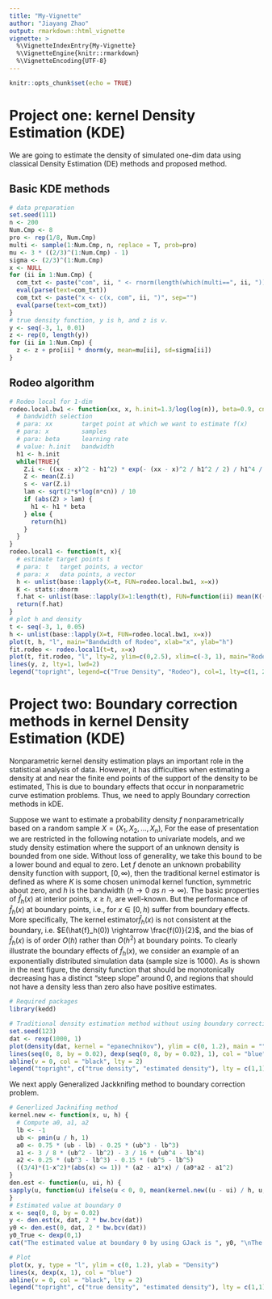 ```yaml
---
title: "My-Vignette"
author: "Jiayang Zhao"
output: rmarkdown::html_vignette
vignette: >
  %\VignetteIndexEntry{My-Vignette}
  %\VignetteEngine{knitr::rmarkdown}
  %\VignetteEncoding{UTF-8}
---
```


```r
knitr::opts_chunk$set(echo = TRUE)
```

# Project one: kernel Density Estimation (KDE)

We are going to estimate the density of simulated one-dim data using classical Density Estimation (DE) methods and proposed method.

## Basic KDE methods

```r
# data preparation
set.seed(111)
n <- 200
Num.Cmp <- 8
pro <- rep(1/8, Num.Cmp)
multi <- sample(1:Num.Cmp, n, replace = T, prob=pro)
mu <- 3 * ((2/3)^(1:Num.Cmp) - 1)
sigma <- (2/3)^(1:Num.Cmp)
x <- NULL
for (ii in 1:Num.Cmp) {
  com_txt <- paste("com", ii, " <- rnorm(length(which(multi==", ii, ")), mean=", mu[ii], ", sd=", sigma[ii], ")",sep="")
  eval(parse(text=com_txt))
  com_txt <- paste("x <- c(x, com", ii, ")", sep="")
  eval(parse(text=com_txt))
}
# true density function, y is h, and z is v.
y <- seq(-3, 1, 0.01)
z <- rep(0, length(y))
for (ii in 1:Num.Cmp) {
  z <- z + pro[ii] * dnorm(y, mean=mu[ii], sd=sigma[ii])
}
```

## Rodeo algorithm

```r
# Rodeo local for 1-dim
rodeo.local.bw1 <- function(xx, x, h.init=1.3/log(log(n)), beta=0.9, cn=log(n)/n){
  # bandwidth selection
  # para: xx        target point at which we want to estimate f(x)
  # para: x         samples
  # para: beta      learning rate
  # value: h.init   bandwidth
  h1 <- h.init
  while(TRUE){
    Z.i <- ((xx - x)^2 - h1^2) * exp(- (xx - x)^2 / h1^2 / 2) / h1^4 / sqrt(2*pi)
    Z <- mean(Z.i) 
    s <- var(Z.i)
    lam <- sqrt(2*s*log(n*cn)) / 10
    if (abs(Z) > lam) {
      h1 <- h1 * beta
    } else {
      return(h1)
    }
  }
}
rodeo.local1 <- function(t, x){
  # estimate target points t
  # para: t   target points, a vector
  # para: x   data points, a vector
  h <- unlist(base::lapply(X=t, FUN=rodeo.local.bw1, x=x))
  K <- stats::dnorm
  f.hat <- unlist(base::lapply(X=1:length(t), FUN=function(ii) mean(K((t[ii] - x) / h[ii]))/ h[ii]))
  return(f.hat)
}
# plot h and density
t <- seq(-3, 1, 0.05)
h <- unlist(base::lapply(X=t, FUN=rodeo.local.bw1, x=x))
plot(t, h, "l", main="Bandwidth of Rodeo", xlab="x", ylab="h")
fit.rodeo <- rodeo.local1(t=t, x=x)
plot(t, fit.rodeo, "l", lty=2, ylim=c(0,2.5), xlim=c(-3, 1), main="Rodeo", xlab="x", ylab="Density")
lines(y, z, lty=1, lwd=2)
legend("topright", legend=c("True Density", "Rodeo"), col=1, lty=c(1, 2), lwd=c(2, 1))
```

# Project two: Boundary correction methods in kernel Density Estimation (KDE)

Nonparametric kernel density estimation plays an important role in the statistical analysis of data. However, it has difficulties when estimating a density at and near the finite end points of the support of the density to be estimated, This is due to boundary effects that occur in nonparametric curve estimation problems. Thus, we need to apply Boundary correction methods in kDE.

Suppose we want to estimate a probability density $f$ nonparametrically based on a random sample $X = (X_1, X_2, ..., X_n)$, For the ease of presentation we are restricted in the following notation to univariate models, and we study density estimation where the support of an unknown density is bounded from one side. Without loss of generality, we take this bound to be a lower bound and equal to zero. Let $f$ denote an unknown probability density function with support, $[0, \infty)$, then the traditional kernel estimator is defined as
\begin{align}\hat{f}_h(x)=\frac{1}{nh}\sum^{n}_{i = 1}{K(\frac{x-X_i}{h})}\end{align}
where $K$ is some chosen unimodal kernel function, symmetric about zero, and $h$ is the bandwidth $(h\rightarrow0 \ as \ n\rightarrow\infty)$. The basic properties of $\hat{f}_h(x)$ at interior points, $x \ge h$,  are well-known. But the performance of $\hat{f}_h(x)$ at boundary points, i.e., for $x \in [0, h)$ suffer from boundary effects. More specifically, The kernel estimator$\hat{f}_h(x)$ is not consistent at the boundary, i.e. $E(\hat{f}_h(0)) \rightarrow \frac{f(0)}{2}$, and the bias of $\hat{f}_h(x)$ is of order $O(h)$ rather than $O(h^2)$ at boundary points. 
To clearly illustrate the boundary effects of $\hat{f}_h(x)$, we consider an example of an exponentially distributed simulation data (sample size is 1000). As is shown in the next figure, the density function that should be monotonically decreasing has a distinct "steep slope" around 0, and regions that should not have a density less than zero also have positive estimates.

```r
# Required packages
library(kedd)

# Traditional density estimation method without using boundary correction techniques
set.seed(123)
dat <- rexp(1000, 1)
plot(density(dat, kernel = "epanechnikov"), ylim = c(0, 1.2), main = "", xlab = "x")
lines(seq(0, 8, by = 0.02), dexp(seq(0, 8, by = 0.02), 1), col = "blue")
abline(v = 0, col = "black", lty = 2)
legend("topright", c("true density", "estimated density"), lty = c(1,1), col = c("blue","black"))
```

We next apply Generalized Jackknifing method to boundary correction problem.

```r
# Generlized Jacknifing method
kernel.new <- function(x, u, h) {
  # Compute a0, a1, a2
  lb <- -1
  ub <- pmin(u / h, 1)
  a0 <- 0.75 * (ub - lb) - 0.25 * (ub^3 - lb^3)
  a1 <- 3 / 8 * (ub^2 - lb^2) - 3 / 16 * (ub^4 - lb^4)
  a2 <- 0.25 * (ub^3 - lb^3) - 0.15 * (ub^5 - lb^5)
  ((3/4)*(1-x^2)*(abs(x) <= 1)) * (a2 - a1*x) / (a0*a2 - a1^2)
}
den.est <- function(u, ui, h) {
sapply(u, function(u) ifelse(u < 0, 0, mean(kernel.new((u - ui) / h, u, h)) / h))
}
# Estimated value at boundary 0
x <- seq(0, 8, by = 0.02)
y <- den.est(x, dat, 2 * bw.bcv(dat))
y0 <- den.est(0, dat, 2 * bw.bcv(dat))
y0_True <- dexp(0,1)
cat("The estimated value at boundary 0 by using GJack is ", y0, "\nThe true value at boundary 0 is ", y0_True)

# Plot
plot(x, y, type = "l", ylim = c(0, 1.2), ylab = "Density")
lines(x, dexp(x, 1), col = "blue")
abline(v = 0, col = "black", lty = 2)
legend("topright", c("true density", "estimated density"), lty = c(1,1), col = c("blue","black"))
```